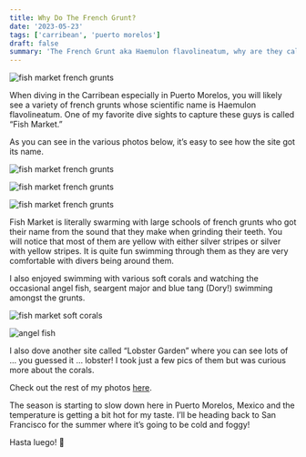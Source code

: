 ```yaml
---
title: Why Do The French Grunt?
date: '2023-05-23'
tags: ['carribean', 'puerto morelos']
draft: false
summary: 'The French Grunt aka Haemulon flavolineatum, why are they called grunts?'
---
```


<Image
  src="/static/images/french-grunt/fish-market-1.jpeg"
  width={800}
  height={590}
  alt="fish market french grunts"
/>

When diving in the Carribean especially in Puerto Morelos, you will likely see a variety of french grunts whose scientific name is Haemulon flavolineatum. One of my favorite dive sights to capture these guys is called “Fish Market.”

As you can see in the various photos below, it’s easy to see how the site got its name.

<Image
  src="/static/images/french-grunt/french-grunt.jpeg"
  width={800}
  height={590}
  alt="fish market french grunts"
/>

<Image
  src="/static/images/french-grunt/french-grunt-1.jpeg"
  width={800}
  height={590}
  alt="fish market french grunts"
/>

<Image
  src="/static/images/french-grunt/french-grunt-2.jpeg"
  width={800}
  height={590}
  alt="fish market french grunts"
/>

Fish Market is literally swarming with large schools of french grunts who got their name from the sound that they make when grinding their teeth. You will notice that most of them are yellow with either silver stripes or silver with yellow stripes. It is quite fun swimming through them as they are very comfortable with divers being around them.

I also enjoyed swimming with various soft corals and watching the occasional angel fish, seargent major and blue tang (Dory!) swimming amongst the grunts.

<Image
  src="/static/images/french-grunt/soft-coral.jpeg"
  width={800}
  height={590}
  alt="fish market soft corals"
/>

<Image
  src="/static/images/french-grunt/angel-fish-market.jpeg"
  width={800}
  height={590}
  alt="angel fish"
/>

I also dove another site called “Lobster Garden” where you can see lots of … you guessed it … lobster! I took just a few pics of them but was curious more about the corals.

Check out the rest of my photos [here](https://generosalitton.smugmug.com/LobsterGarden-FishMarket-052023/).

The season is starting to slow down here in Puerto Morelos, Mexico and the temperature is getting a bit hot for my taste. I’ll be heading back to San Francisco for the summer where it’s going to be cold and foggy!

Hasta luego! 👋

